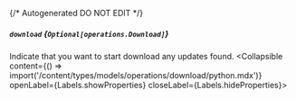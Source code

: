 {/* Autogenerated DO NOT EDIT  */}

##### `download` *{`Optional[operations.Download]`}*
Indicate that you want to start download any updates found.
<Collapsible content={() => import('/content/types/models/operations/download/python.mdx')} openLabel={Labels.showProperties} closeLabel={Labels.hideProperties}>
</Collapsible>



